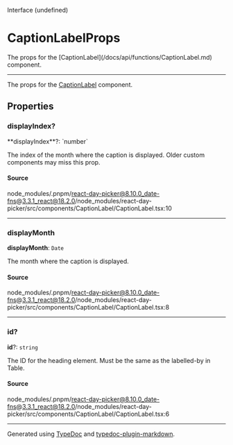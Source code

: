 <SectionTitle>Interface (undefined)</SectionTitle>

# CaptionLabelProps

<Description>
  The props for the [CaptionLabel](/docs/api/functions/CaptionLabel.md)
  component.
</Description>

---

The props for the [CaptionLabel](/docs/api/functions/CaptionLabel.md) component.

## Properties

<a id="displayindex" name="displayindex"></a>

### displayIndex?

<SignatureMemberIdentifier>
  **displayIndex**?: `number`
</SignatureMemberIdentifier>

The index of the month where the caption is displayed. Older custom components may miss this prop.

#### Source

node_modules/.pnpm/react-day-picker@8.10.0_date-fns@3.3.1_react@18.2.0/node_modules/react-day-picker/src/components/CaptionLabel/CaptionLabel.tsx:10

---

<a id="displaymonth" name="displaymonth"></a>

### displayMonth

<SignatureMemberIdentifier>**displayMonth**: `Date`</SignatureMemberIdentifier>

The month where the caption is displayed.

#### Source

node_modules/.pnpm/react-day-picker@8.10.0_date-fns@3.3.1_react@18.2.0/node_modules/react-day-picker/src/components/CaptionLabel/CaptionLabel.tsx:8

---

<a id="id" name="id"></a>

### id?

<SignatureMemberIdentifier>**id**?: `string`</SignatureMemberIdentifier>

The ID for the heading element. Must be the same as the labelled-by in Table.

#### Source

node_modules/.pnpm/react-day-picker@8.10.0_date-fns@3.3.1_react@18.2.0/node_modules/react-day-picker/src/components/CaptionLabel/CaptionLabel.tsx:6

---

Generated using [TypeDoc](https://typedoc.org) and [typedoc-plugin-markdown](https://typedoc-plugin-markdown.org).
